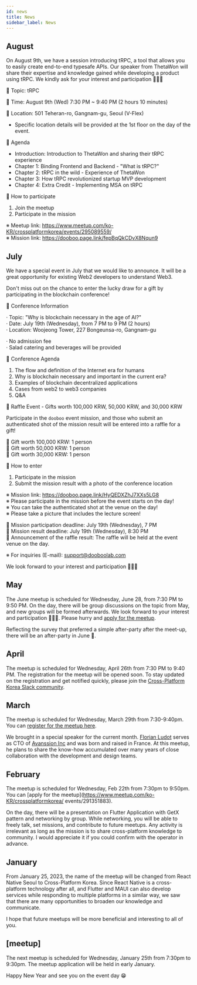 ```yaml
---
id: news
title: News
sidebar_label: News
---
```



<AdFitMobileBanner
  unit="DAN-YpcHf9p49U5ykXi8"
  className="adfit-top-mobile"
/>

## August
On August 9th, we have a session introducing tRPC, a tool that allows you to easily create end-to-end typesafe APIs. Our speaker from ThetaWon will share their expertise and knowledge gained while developing a product using tRPC. We kindly ask for your interest and participation 🙇🏻‍♂️

📍 Topic: tRPC

📍 Time: August 9th (Wed) 7:30 PM ~ 9:40 PM (2 hours 10 minutes)

📍 Location: 501 Teheran-ro, Gangnam-gu, Seoul (V-Flex)
* Specific location details will be provided at the 1st floor on the day of the event.

📍 Agenda

- Introduction: Introduction to ThetaWon and sharing their tRPC experience
- Chapter 1: Binding Frontend and Backend - "What is tRPC?"
- Chapter 2: tRPC in the wild - Experience of ThetaWon
- Chapter 3: How tRPC revolutionized startup MVP development
- Chapter 4: Extra Credit - Implementing MSA on tRPC

📍 How to participate

1. Join the meetup
2. Participate in the mission

※ Meetup link: https://www.meetup.com/ko-KR/crossplatformkorea/events/295089559/<br/>
※ Mission link: https://dooboo.page.link/fepBqQkCDvX8Nqun9<br/>

## July
We have a special event in July that we would like to announce. It will be a great opportunity for existing Web2 developers to understand Web3.

Don't miss out on the chance to enter the lucky draw for a gift by participating in the blockchain conference!

📣 Conference Information

· Topic: "Why is blockchain necessary in the age of AI?"<br/>
· Date: July 19th (Wednesday), from 7 PM to 9 PM (2 hours)<br/>
· Location: Woojeong Tower, 227 Bongeunsa-ro, Gangnam-gu<br/>

· No admission fee<br/>
· Salad catering and beverages will be provided<br/>

📣 Conference Agenda

1. The flow and definition of the Internet era for humans
2. Why is blockchain necessary and important in the current era?
3. Examples of blockchain decentralized applications
4. Cases from web2 to web3 companies
5. Q&A


🎉 Raffle Event - Gifts worth 100,000 KRW, 50,000 KRW, and 30,000 KRW

Participate in the `dooboo` event mission, and those who submit an authenticated shot of the mission result will be entered into a raffle for a gift!

📍 Gift worth 100,000 KRW: 1 person<br/>
📍 Gift worth 50,000 KRW: 1 person<br/>
📍 Gift worth 30,000 KRW: 1 person<br/>


📍 How to enter

1. Participate in the mission
2. Submit the mission result with a photo of the conference location

※ Mission link: https://dooboo.page.link/HyQEDXZhJ7XXs5LG8<br/>
※ Please participate in the mission before the event starts on the day!<br/>
※ You can take the authenticated shot at the venue on the day!<br/>
※ Please take a picture that includes the lecture screen!<br/>

📍 Mission participation deadline: July 19th (Wednesday), 7 PM<br/>
📍 Mission result deadline: July 19th (Wednesday), 8:30 PM<br/>
📍 Announcement of the raffle result: The raffle will be held at the event venue on the day.

※ For inquiries (E-mail): support@dooboolab.com

We look forward to your interest and participation 🙇🏻‍♂️

## May
The June meetup is scheduled for Wednesday, June 28, from 7:30 PM to 9:50 PM. On the day, there will be group discussions on the topic from May, and new groups will be formed afterwards. We look forward to your interest and participation 🙇🏻‍♂️. Please hurry and [apply for the meetup](https://www.meetup.com/ko-KR/crossplatformkorea/events/293904379).

Reflecting the survey that preferred a simple after-party after the meet-up, there will be an after-party in June 🍻.

## April
The meetup is scheduled for Wednesday, April 26th from 7:30 PM to 9:40 PM. The registration for the meetup will be opened soon. To stay updated on the registration and get notified quickly, please join the [Cross-Platform Korea Slack community](https://dooboolab.com/joinCPKorea).

## March
The meetup is scheduled for Wednesday, March 29th from 7:30-9:40pm.
You can [register for the meetup here](https://www.meetup.com/en-KR/crossplatformkorea/events/291975474).

We brought in a special speaker for the current month. [Florian Ludot](https://github.com/florianldt) serves as CTO of [Avanssion Inc](https://avanssion.com) and was born and raised in France. At this meetup, he plans to share the know-how accumulated over many years of close collaboration with the development and design teams.

## February
The meetup is scheduled for Wednesday, Feb 22th from 7:30pm to 9:50pm.
You can [apply for the meetup](https://www.meetup.com/ko-KR/crossplatformkorea/
events/291351883).

On the day, there will be a presentation on Flutter Application with GetX pattern and networking by group. While networking, you will be able to freely talk, set missions, and contribute to future meetups.
Any activity is irrelevant as long as the mission is to share cross-platform knowledge to community. I would appreciate it if you could confirm with the operator in advance.

## January

From January 25, 2023, the name of the meetup will be changed from React Native Seoul to Cross-Platform Korea.
Since React Native is a cross-platform technology after all, and Flutter and MAUI can also develop services while responding to multiple platforms in a similar way, we saw that there are many opportunities to broaden our knowledge and communicate.

I hope that future meetups will be more beneficial and interesting to all of you.

## [meetup]

The next meetup is scheduled for Wednesday, January 25th from 7:30pm to 9:30pm. The meetup application will be held in early January.

Happy New Year and see you on the event day 😁

<AdFitMobileBanner
  unit="DAN-weLLBNA8C31gpo1t"
  className="adfit-bottom-mobile"
/>